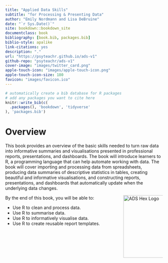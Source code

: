 ```yaml
--- 
title: "Applied Data Skills"
subtitle: "for Processing & Presenting Data"
author: "Emily Nordmann and Lisa DeBruine"
date: "`r Sys.Date()`"
site: bookdown::bookdown_site
documentclass: book
bibliography: [book.bib, packages.bib]
biblio-style: apalike
link-citations: yes
description: "."
url: "https://psyteachr.github.io/ads-v1"
github-repo: "psyteachr/ads-v1"
cover-image: "images/twitter_card.png"
apple-touch-icon: "images/apple-touch-icon.png"
apple-touch-icon-size: 180
favicon: "images/favicon.ico"
---
```


```r
# automatically create a bib database for R packages
# add any packages you want to cite here
knitr::write_bib(c(
  .packages(), 'bookdown', 'tidyverse'
), 'packages.bib')

```

# Overview {-}

This book provides an overview of the basic skills needed to turn raw data into informative summaries and visualisations presented in professional reports, presentations, and dashboards. The book will introduce learners to R, a programming language that can help automate working with data. The book will cover importing and processing data from spreadsheets, producing data summaries of descriptive statistics in tables, creating beautiful and informative visualisations, and constructing reports, presentations, and dashboards that automatically update when the underlying data changes.

<img src="images/logo.png" 
     style="float: right; width: 200px; max-width: 25%;" 
     alt="ADS Hex Logo" />

By the end of this book, you will be able to: 

* Use R to clean and process data.
* Use R to summarise data. 
* Use R to informatively visualise data. 
* Use R to create reusable report templates.

